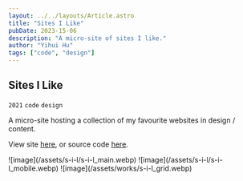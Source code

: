 ```yaml
---
layout: ../../layouts/Article.astro
title: "Sites I Like"
pubDate: 2023-15-06
description: "A micro-site of sites I like."
author: "Yihui Hu"
tags: ["code", "design"]
---
```


## Sites I Like

`2021`
`code`
`design` 

A micro-site hosting a collection of my favourite websites in design / content.

View site [here](https://sites-i-like.vercel.app), or source code [here](https://github.com/yihui-hu/sites-i-like).

<div className="image-container">
  ![image](/assets/s-i-l/s-i-l_main.webp)
  ![image](/assets/s-i-l/s-i-l_mobile.webp)
  ![image](/assets/works/s-i-l_grid.webp)
</div>